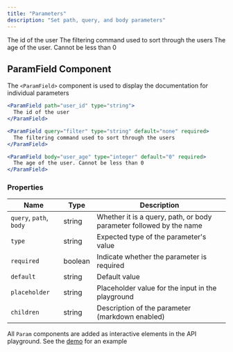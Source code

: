 ```yaml
---
title: "Parameters"
description: "Set path, query, and body parameters"
---
```


<ParamField path="user_id" type="string">
  The id of the user
</ParamField>

<ParamField query="filter" type="string" default="none" required>
  The filtering command used to sort through the users
</ParamField>

<ParamField body="user_age" type="integer" default="0" required>
  The age of the user. Cannot be less than 0
</ParamField>

## ParamField Component

The `<ParamField>` component is used to display the documentation for individual parameters

<CodeGroup>

```jsx Path
<ParamField path="user_id" type="string">
  The id of the user
</ParamField>
```

```jsx Query
<ParamField query="filter" type="string" default="none" required>
  The filtering command used to sort through the users
</ParamField>
```

```jsx Body
<ParamField body="user_age" type="integer" default="0" required>
  The age of the user. Cannot be less than 0
</ParamField>
```

</CodeGroup>

### Properties

| Name                    | Type    | Description                                                         |
| ----------------------- | ------- | ------------------------------------------------------------------- |
| `query`, `path`, `body` | string  | Whether it is a query, path, or body parameter followed by the name |
| `type`                  | string  | Expected type of the parameter's value                              |
| `required`              | boolean | Indicate whether the parameter is required                          |
| `default`               | string  | Default value                                                       |
| `placeholder`           | string  | Placeholder value for the input in the playground                   |
| `children`              | string  | Description of the parameter (markdown enabled)                     |

<Info>

All `Param` components are added as interactive elements in the API playground. See the [demo](./demo) for an example

</Info>
